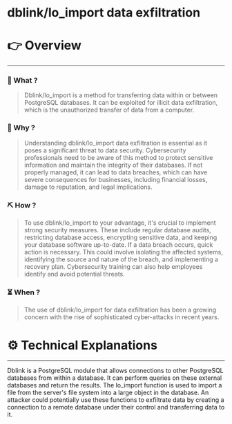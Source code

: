 # dblink/lo_import data exfiltration


# 👉 Overview

---

### 👀 What ?

> Dblink/lo_import is a method for transferring data within or between PostgreSQL databases. It can be exploited for illicit data exfiltration, which is the unauthorized transfer of data from a computer.
> 

### 🧐 Why ?

> Understanding dblink/lo_import data exfiltration is essential as it poses a significant threat to data security. Cybersecurity professionals need to be aware of this method to protect sensitive information and maintain the integrity of their databases. If not properly managed, it can lead to data breaches, which can have severe consequences for businesses, including financial losses, damage to reputation, and legal implications.
> 

### ⛏️ How ?

> To use dblink/lo_import to your advantage, it's crucial to implement strong security measures. These include regular database audits, restricting database access, encrypting sensitive data, and keeping your database software up-to-date. If a data breach occurs, quick action is necessary. This could involve isolating the affected systems, identifying the source and nature of the breach, and implementing a recovery plan. Cybersecurity training can also help employees identify and avoid potential threats.
> 

### ⏳ When ?

> The use of dblink/lo_import for data exfiltration has been a growing concern with the rise of sophisticated cyber-attacks in recent years.
> 

# ⚙️ Technical Explanations

---

Dblink is a PostgreSQL module that allows connections to other PostgreSQL databases from within a database. It can perform queries on these external databases and return the results. The lo_import function is used to import a file from the server's file system into a large object in the database. An attacker could potentially use these functions to exfiltrate data by creating a connection to a remote database under their control and transferring data to it.
